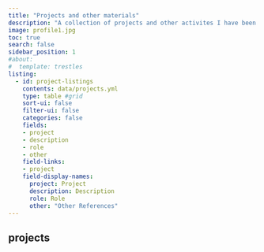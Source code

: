 ```yaml
---
title: "Projects and other materials"
description: "A collection of projects and other activites I have been involved with including publicly visible materials."
image: profile1.jpg
toc: true
search: false
sidebar_position: 1
#about:
#  template: trestles
listing: 
  - id: project-listings
    contents: data/projects.yml
    type: table #grid
    sort-ui: false
    filter-ui: false
    categories: false
    fields: 
    - project
    - description
    - role
    - other
    field-links:
    - project
    field-display-names:
      project: Project
      description: Description
      role: Role
      other: "Other References"
---
```



## projects
  
::: {#project-listings}
:::

